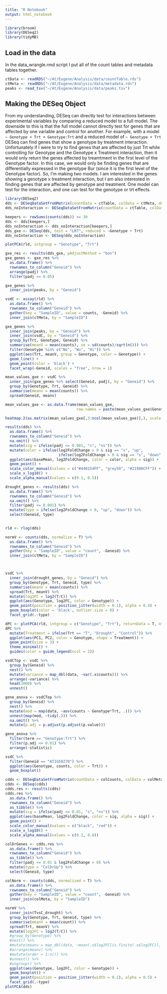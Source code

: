 ```yaml
---
title: "R Notebook"
output: html_notebook
---
```


```r
library(broom)
library(DESeq2)
library(tidyMB)
```

## Load in the data
In the data_wrangle.rmd script I put all of the count tables and metadata tables together.      
```r
ctData <- readRDS("~/At/Eugene/Analysis/data/countTable.rds")
ctMeta <- readRDS("~/At/Eugene/Analysis/data/metadata.rds")
peaks <- read_tsv("~/At/Eugene/Analysis/data/peaks.tsv")
```


## Making the DESeq Object
From my understanding, DESeq can directly test for interactions between experimental variables by comparing a reduced model to a full model. The downside to this is that the full model cannot directly test for genes that are affected by one variable and control for another. For example, with a model `~ Genotype + Trt + Genotype:Trt` and a reduced model of `~ Genotype + Trt` DESeq can find genes that show a genotype by treatment interaction. Unfortunately if I were to try to find genes that are affected by just Trt while controlling for Genotype and the Genotype x Treatment interaction, then it would only return the genes affected by treamtment in the first level of the Genotype factor. In this case, we would only be finding genes that are differentially expressed in the genotype Bur (since it is the first level of the Genotype factor). So, I'm making two models. I am interested in the genes showing a genotype x treatment interaction, but I am also interested in finding genes that are affected by genotype and treatment. One model can test for the interaction, and one can test for the genotype or trt effects.
```r
library(DESeq2)
dds <- DESeqDataSetFromMatrix(countData = ctTable, colData = ctMeta, design = ~ Genotype + Trt + Genotype:Trt)
dds_noInteraction <- DESeqDataSetFromMatrix(countData = ctTable, colData = ctMeta, design = ~Genotype + Trt)

keepers <- rowSums(counts(dds)) >= 30
dds <- dds[keepers,]
dds_noInteraction <- dds_noInteraction[keepers,]
dds_gxe <- DESeq(dds, test = "LRT", reduced = ~Genotype + Trt)
dds_noInteraction <- DESeq(dds_noInteraction)

```

```r
plotPCA(rld, intgroup = "Genotype", "Trt")
```


```r
gxe_res <- results(dds_gxe, pAdjustMethod = "bon")
gxe_genes <- gxe_res %>% 
  as.data.frame() %>% 
  rownames_to_column("Geneid") %>% 
  arrange(padj) %>% 
  filter(padj <= 0.05) 
```

```r
gxe_genes %>% 
  inner_join(peaks, by = "Geneid")
```


```r
vsdC <- assay(rld) %>% 
  as.data.frame() %>% 
  rownames_to_column("Geneid") %>% 
  gather(key = "SampleID", value = counts, -Geneid) %>% 
  inner_join(ctMeta, by = "SampleID")
```

```r
gxe_genes %>% 
  inner_join(peaks, by = "Geneid") %>% 
  inner_join(vsdC, by = "Geneid") %>% 
  group_by(Trt, Genotype, Geneid) %>% 
  summarise(meanV = mean(counts), se = sd(counts)/sqrt(n())) %>% 
  filter(Genotype %in% c("No", "Wu", "Hi")) %>% 
  ggplot(aes(Trt, meanV, group = Genotype, color = Genotype)) +
  geom_line() +
  geom_point(color = 'black') +
  facet_wrap(~Geneid, scales = "free", nrow = 1)
```


```r
mean_values_gxe <- vsdC %>% 
  inner_join(gxe_genes %>% select(Geneid, padj), by = "Geneid") %>% 
  group_by(Genotype, Trt, Geneid) %>% 
  summarise(meanv = mean(counts)) %>% 
  spread(Geneid, meanv)

mean_values_gxe <- as.data.frame(mean_values_gxe, 
                                row.names = paste(mean_values_gxe$Genotype, mean_values_gxe$Trt, sep = "_")) 

heatmap.2(as.matrix(mean_values_gxe[,3:ncol(mean_values_gxe)],), scale = "column", trace = "none")
```


```r
results(dds) %>% 
  as.data.frame() %>% 
  rownames_to_column("Geneid") %>% 
  na.omit() %>% 
  mutate(sig = ifelse(padj <= 0.001, "s", "ns")) %>% 
  mutate(color = ifelse(log2FoldChange > 0 & sig == "s", "up", 
                        ifelse(log2FoldChange < 0 & sig == "s", "down", "n"))) %>% 
  ggplot(aes(baseMean, log2FoldChange, color = color, alpha = sig)) +
  geom_point() +
  scale_color_manual(values = c("#440154FF", "grey50", "#21908CFF")) +
  scale_x_log10() +
  scale_alpha_manual(values = c(0.1, 0.5))

drought_genes <- results(dds) %>% 
  as.data.frame() %>% 
  rownames_to_column("Geneid") %>% 
  na.omit() %>% 
  filter(padj <= 0.001) %>% 
  mutate(type = ifelse(log2FoldChange > 0, "up", "down")) %>% 
  select(Geneid, type)
  
```

```r
rld <- rlog(dds)
```

```r
normV <- counts(dds, normalize = T) %>% 
  as.data.frame() %>% 
  rownames_to_column("Geneid") %>% 
  gather(key = "SampleID", value = "count", -Geneid) %>% 
  inner_join(ctMeta, by = "SampleID")



vsdC %>% 
  inner_join(drought_genes, by = "Geneid") %>% 
  group_by(Genotype, Trt, Geneid, type) %>% 
  summarise(meanV = mean(counts)) %>% 
  spread(Trt, meanV) %>% 
  mutate(log2FC = log2(T/C)) %>% 
  ggplot(aes(Genotype, log2FC, color = Genotype)) +
  geom_point(position = position_jitter(width = 0.1), alpha = 0.4) +
  geom_boxplot(color = 'black', outlier.size = 0) +
  facet_grid(.~type)

dPC <- plotPCA(rld, intgroup = c("Genotype", "Trt"), returnData = T, ntop = 500)
dPC %>%
  mutate(Treatment = ifelse(Trt == "T", "Drought", "Control")) %>% 
  ggplot(aes(PC1, PC2, color = Genotype, shape = Treatment)) +
  geom_point(size = 3) +
  theme_minimal() +
  guides(color = guide_legend(ncol = 2))
```

```r
vsdCTop <- vsdC %>% 
  group_by(Geneid) %>% 
  nest() %>% 
  mutate(variance = map_dbl(data, ~var(.x$counts))) %>% 
  arrange(-variance) %>% 
  head(1000) %>% 
  unnest()

gene_anova <- vsdCTop %>% 
  group_by(Geneid) %>% 
  nest() %>% 
  mutate(mod = map(data, ~aov(counts ~ Genotype*Trt, .))) %>% 
  unnest(map(mod, ~tidy(.))) %>% 
  na.omit() %>% 
  mutate(p.adj = p.adjust(p.adjust(p.value)))

gene_anova %>% 
  filter(term == "Genotype:Trt") %>% 
  filter(p.adj <= 0.01) %>% 
  arrange(-statistic)
```

```r
vsdC %>% 
  filter(Geneid == "AT1G58270") %>% 
  ggplot(aes(Genotype, counts, color = Trt)) +
  geom_boxplot()
```



```r
cdds <- DESeqDataSetFromMatrix(countData = colCounts, colData = colMeta, design = ~Trt)
cdds <- DESeq(cdds)
cdds.res <- results(cdds)
cdds.res %>% 
  as.data.frame() %>% 
  rownames_to_column("Geneid") %>% 
  as_tibble() %>% 
  mutate(sig = ifelse(padj <= 0.01, "s", "ns")) %>% 
  ggplot(aes(baseMean, log2FoldChange, color = sig, alpha = sig)) +
  geom_point() +
  scale_color_manual(values = c("black", "red")) +
  scale_x_log10() +
  scale_alpha_manual(values = c(0.2, 0.8))

colDrGenes <- cdds.res %>% 
  as.data.frame() %>% 
  rownames_to_column("Geneid") %>% 
  as_tibble() %>% 
  filter(padj <= 0.01 & log2FoldChange > 0) %>%
  mutate(type = "ColDrUp") %>% 
  select(Geneid, type)

colNorm <- counts(cdds, normalized = T) %>% 
  as.data.frame() %>% 
  rownames_to_column("Geneid") %>% 
  gather(key = "SampleID", value = "count", -Geneid) %>% 
  inner_join(colMeta, by = "SampleID")

normV %>% 
  inner_join(TvsC_drought) %>% 
  group_by(Genotype, Trt, Geneid, type) %>% 
  summarise(meanV = mean(count)) %>% 
  spread(Trt, meanV) %>% 
  mutate(log2FC = log2(T/C)) %>% 
  #group_by(Genotype) %>% 
  #nest() %>% 
  #mutate(meanv = map_dbl(data, ~mean(.x$log2FC[is.finite(.x$log2FC)], finite = T))) %>% 
  #arrange(meanv) %>% 
  #mutate(order = 1:n()) %>% 
  #unnest() %>% 
  #ungroup() %>% 
  ggplot(aes(Genotype, log2FC, color = Genotype)) +
  geom_boxplot() +
  geom_point(position = position_jitter(width = 0.2), alpha = 0.5) +
  facet_grid(.~type)
plotPCA(dds)
```